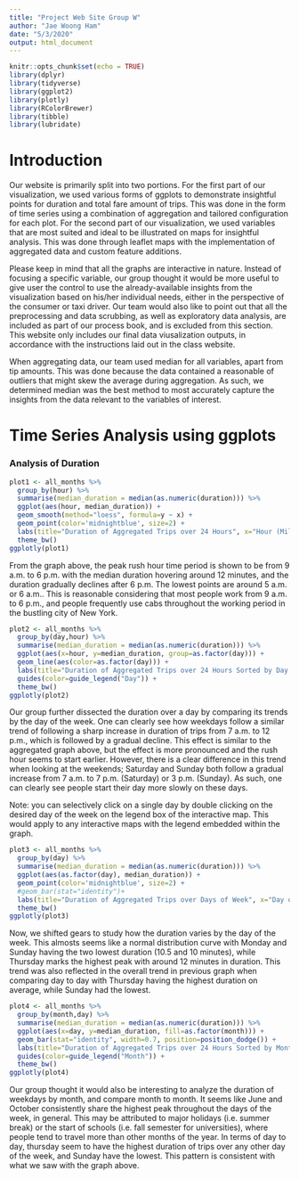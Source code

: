 ```yaml
---
title: "Project Web Site Group W"
author: "Jae Woong Ham"
date: "5/3/2020"
output: html_document
---
```


```r
knitr::opts_chunk$set(echo = TRUE)
library(dplyr)
library(tidyverse)
library(ggplot2)
library(plotly)
library(RColorBrewer)
library(tibble)
library(lubridate)
```

# Introduction
Our website is primarily split into two portions. For the first part of our visualization, we used various forms of ggplots to demonstrate insightful points for duration and total fare amount of trips. This was done in the form of time series using a combination of aggregation and tailored configuration for each plot. For the second part of our visualization, we used variables that are most suited and ideal to be illustrated on maps for insightful analysis. This was done through leaflet maps with the implementation of aggregated data and custom feature additions.

Please keep in mind that all the graphs are interactive in nature. Instead of focusing a specific variable, our group thought it would be more useful to give user the control to use the already-available insights from the visualization based on his/her individual needs, either in the perspective of the consumer or taxi driver. Our team would also like to point out that all the preprocessing and data scrubbing, as well as exploratory data analysis, are included as part of our process book, and is excluded from this section. This website only includes our final data viusalization outputs, in accordance with the instructions laid out in the class website.

When aggregating data, our team used median for all variables, apart from tip amounts. This was done because the data contained a reasonable of outliers that might skew the average during aggregation. As such, we determined median was the best method to most accurately capture the insights from the data relevant to the variables of interest.

# Time Series Analysis using ggplots

### Analysis of Duration

```r
plot1 <- all_months %>%
  group_by(hour) %>%
  summarise(median_duration = median(as.numeric(duration))) %>%
  ggplot(aes(hour, median_duration)) +
  geom_smooth(method="loess", formula=y ~ x) +
  geom_point(color='midnightblue', size=2) +
  labs(title="Duration of Aggregated Trips over 24 Hours", x="Hour (Military Time)", y="Duration (Minutes)") +
  theme_bw()
ggplotly(plot1)
```
From the graph above, the peak rush hour time period is shown to be from 9 a.m. to 6 p.m. with the median duration hovering around 12 minutes, and the duration gradually declines after 6 p.m. The lowest points are around 5 a.m. or 6 a.m.. This is reasonable considering that most people work from 9 a.m. to 6 p.m., and people frequently use cabs throughout the working period in the bustling city of New York.

```r
plot2 <- all_months %>%
  group_by(day,hour) %>%
  summarise(median_duration = median(as.numeric(duration))) %>%
  ggplot(aes(x=hour, y=median_duration, group=as.factor(day))) +
  geom_line(aes(color=as.factor(day))) +
  labs(title="Duration of Aggregated Trips over 24 Hours Sorted by Day of Week", x="Hour (Military Time)", y="Duration (Minutes)") +
  guides(color=guide_legend("Day")) +
  theme_bw()
ggplotly(plot2)
```
Our group further dissected the duration over a day by comparing its trends by the day of the week. One can clearly see how weekdays follow a similar trend of following a sharp increase in duration of trips from 7 a.m. to 12 p.m., which is followed by a gradual decline. This effect is similar to the aggregated graph above, but the effect is more pronounced and the rush hour seems to start earlier. However, there is a clear difference in this trend when looking at the weekends; Saturday and Sunday both follow a gradual increase from 7 a.m. to 7 p.m. (Saturday) or 3 p.m. (Sunday). As such, one can clearly see people start their day more slowly on these days.

Note: you can selectively click on a single day by double clicking on the desired day of the week on the legend box of the interactive map. This would apply to any interactive maps with the legend embedded within the graph.


```r
plot3 <- all_months %>%
  group_by(day) %>%
  summarise(median_duration = median(as.numeric(duration))) %>%
  ggplot(aes(as.factor(day), median_duration)) +
  geom_point(color='midnightblue', size=2) +
  #geom_bar(stat="identity")+
  labs(title="Duration of Aggregated Trips over Days of Week", x="Day of the Week", y="Duration (Minutes)") +
  theme_bw()
ggplotly(plot3)
```
Now, we shifted gears to study how the duration varies by the day of the week. This almosts seems like a normal distribution curve with Monday and Sunday having the two lowest duration (10.5 and 10 minutes), while Thursday marks the highest peak with around 12 minutes in duration. This trend was also reflected in the overall trend in previous graph when comparing day to day with Thursday having the highest duration on average, while Sunday had the lowest.

```r
plot4 <- all_months %>%
  group_by(month,day) %>%
  summarise(median_duration = median(as.numeric(duration))) %>%
  ggplot(aes(x=day, y=median_duration, fill=as.factor(month))) + 
  geom_bar(stat="identity", width=0.7, position=position_dodge()) +
  labs(title="Duration of Aggregated Trips over 24 Hours Sorted by Month", x="Day of Week", y="Duration (Minutes)") +
  guides(color=guide_legend("Month")) +
  theme_bw()
ggplotly(plot4)
```
Our group thought it would also be interesting to analyze the duration of weekdays by month, and compare month to month. It seems like June and October consistently share the highest peak throughout the days of the week, in general. This may be attributed to major holidays (i.e. summer break) or the start of schools (i.e. fall semester for universities), where people tend to travel more than other months of the year. In terms of day to day, thursday seem to have the highest duration of trips over any other day of the week, and Sunday have the lowest. This pattern is consistent with what we saw with the graph above.

